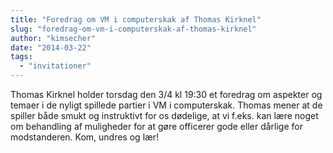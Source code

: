 ```yaml
---
title: "Foredrag om VM i computerskak af Thomas Kirknel"
slug: "foredrag-om-vm-i-computerskak-af-thomas-kirknel"
author: "kimsecher"
date: "2014-03-22"
tags: 
  - "invitationer"
---
```


Thomas Kirknel holder torsdag den 3/4 kl 19:30 et foredrag om aspekter og temaer i de nyligt spillede partier i VM i computerskak. Thomas mener at de spiller både smukt og instruktivt for os dødelige, at vi f.eks. kan lære noget om behandling af muligheder for at gøre officerer gode eller dårlige for modstanderen. Kom, undres og lær!
